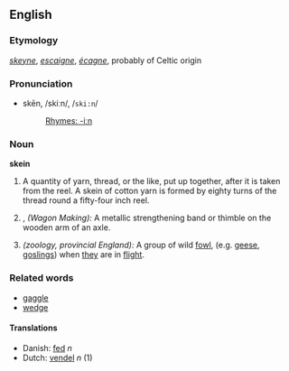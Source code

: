 ==English==

===Etymology===
{{OE.}} ''[[skeyne]]'', {{OF.}} ''[[escaigne]]'', {{F.}} ''[[écagne]]'', probably of Celtic origin

===Pronunciation===
*skēn, /skiːn/, /<tt>ski:n</tt>/
*:[[Rhymes:English:-iːn|Rhymes: -iːn]]

{{webster}}

===Noun===
'''skein'''
# A quantity of yarn, thread, or the like, put up together, after it is taken from the reel.  A skein of cotton yarn is formed by eighty turns of the thread round a fifty-four inch reel.
# {{dated}}, ''(Wagon Making):'' A metallic strengthening band or thimble on the wooden arm of an axle.
# ''(zoology, provincial England):'' A group of wild [[fowl]], (e.g. [[goose|geese]], [[gosling]]s) when [[they]] are in [[flight]].

=== Related words ===
*[[gaggle]]
*[[wedge]]

==== Translations ====
*Danish: [[fed]] ''n''
*Dutch: [[vendel]] ''n'' (1)